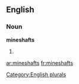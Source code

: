 ==English==

===Noun===
'''mineshafts'''

# {{plural of|[[mineshaft]]}}

[[Category:English plurals]]

[[ar:mineshafts]]
[[fr:mineshafts]]